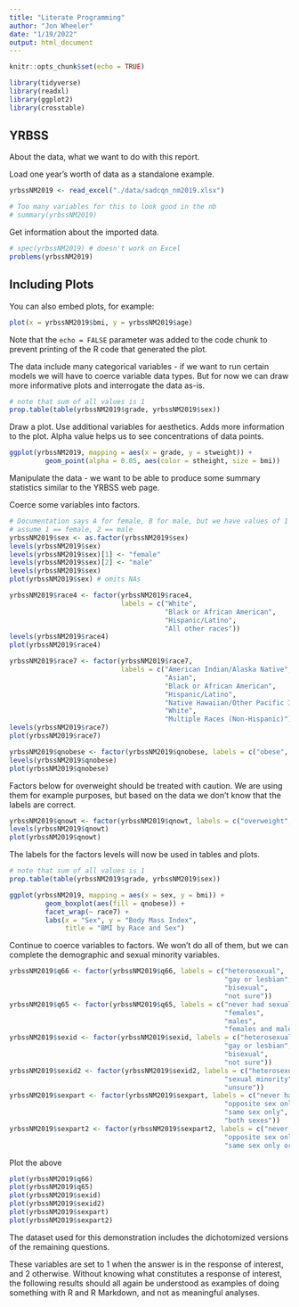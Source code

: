 ```yaml
---
title: "Literate Programming"
author: "Jon Wheeler"
date: "1/19/2022"
output: html_document
---
```


```r
knitr::opts_chunk$set(echo = TRUE)
```

```r
library(tidyverse)
library(readxl)
library(ggplot2)
library(crosstable)
```

## YRBSS

About the data, what we want to do with this report.

Load one year's worth of data as a standalone example.

```r
yrbssNM2019 <- read_excel("./data/sadcqn_nm2019.xlsx")

# Too many variables for this to look good in the nb
# summary(yrbssNM2019)
```

Get information about the imported data.

```r
# spec(yrbssNM2019) # doesn't work on Excel
problems(yrbssNM2019)
```

## Including Plots

You can also embed plots, for example:

```r
plot(x = yrbssNM2019$bmi, y = yrbssNM2019$age)
```

Note that the `echo = FALSE` parameter was added to the code chunk to prevent printing of the R code that generated the plot.

The data include many categorical variables - if we want to run certain 
models we will have to coerce variable data types. But for now we can draw more informative plots and interrogate the data as-is.

```r
# note that sum of all values is 1
prop.table(table(yrbssNM2019$grade, yrbssNM2019$sex))
```

Draw a plot. Use additional variables for aesthetics. Adds more information
to the plot. Alpha value helps us to see concentrations of data points.

```r
ggplot(yrbssNM2019, mapping = aes(x = grade, y = stweight)) + 
         geom_point(alpha = 0.05, aes(color = stheight, size = bmi))
```
Manipulate the data - we want to be able to produce some summary statistics similar
to the YRBSS web page.

Coerce some variables into factors.

```r

# Documentation says A for female, B for male, but we have values of 1 and 2...
# assume 1 == female, 2 == male
yrbssNM2019$sex <- as.factor(yrbssNM2019$sex)
levels(yrbssNM2019$sex)
levels(yrbssNM2019$sex)[1] <- "female"
levels(yrbssNM2019$sex)[2] <- "male"
levels(yrbssNM2019$sex)
plot(yrbssNM2019$sex) # omits NAs
```
```r

yrbssNM2019$race4 <- factor(yrbssNM2019$race4,
                            labels = c("White", 
                                       "Black or African American", 
                                       "Hispanic/Latino", 
                                       "All other races"))
levels(yrbssNM2019$race4)
plot(yrbssNM2019$race4)
```
```r

yrbssNM2019$race7 <- factor(yrbssNM2019$race7,
                            labels = c("American Indian/Alaska Native", 
                                       "Asian", 
                                       "Black or African American", 
                                       "Hispanic/Latino",
                                       "Native Hawaiian/Other Pacific Islander",
                                       "White",
                                       "Multiple Races (Non-Hispanic)"))
levels(yrbssNM2019$race7)
plot(yrbssNM2019$race7)
```
```r

yrbssNM2019$qnobese <- factor(yrbssNM2019$qnobese, labels = c("obese", "not obese"))
levels(yrbssNM2019$qnobese)
plot(yrbssNM2019$qnobese)
```
Factors below for overweight should be treated with caution. We are using them
for example purposes, but based on the data we don't know that the labels
are correct.

```r

yrbssNM2019$qnowt <- factor(yrbssNM2019$qnowt, labels = c("overweight", "not overweight"))
levels(yrbssNM2019$qnowt)
plot(yrbssNM2019$qnowt)
```

The labels for the factors levels will now be used in tables and plots.

```r
# note that sum of all values is 1
prop.table(table(yrbssNM2019$grade, yrbssNM2019$sex))
```

```r
ggplot(yrbssNM2019, mapping = aes(x = sex, y = bmi)) + 
         geom_boxplot(aes(fill = qnobese)) + 
         facet_wrap(~ race7) +
         labs(x = "Sex", y = "Body Mass Index", 
              title = "BMI by Race and Sex")
```
Continue to coerce variables to factors. We won't do all of them, but we can 
complete the demographic and sexual minority variables.

```r
yrbssNM2019$q66 <- factor(yrbssNM2019$q66, labels = c("heterosexual",
                                                      "gay or lesbian",
                                                      "bisexual",
                                                      "not sure"))
yrbssNM2019$q65 <- factor(yrbssNM2019$q65, labels = c("never had sexual contact",
                                                      "females",
                                                      "males",
                                                      "females and males"))
yrbssNM2019$sexid <- factor(yrbssNM2019$sexid, labels = c("heterosexual",
                                                      "gay or lesbian",
                                                      "bisexual",
                                                      "not sure"))
yrbssNM2019$sexid2 <- factor(yrbssNM2019$sexid2, labels = c("heterosexual",
                                                      "sexual minority",
                                                      "unsure"))
yrbssNM2019$sexpart <- factor(yrbssNM2019$sexpart, labels = c("never had sex",
                                                      "opposite sex only",
                                                      "same sex only",
                                                      "both sexes"))
yrbssNM2019$sexpart2 <- factor(yrbssNM2019$sexpart2, labels = c("never had sex",
                                                      "opposite sex only",
                                                      "same sex only or both sexes"))
```

Plot the above

```r
plot(yrbssNM2019$q66)
plot(yrbssNM2019$q65)
plot(yrbssNM2019$sexid)
plot(yrbssNM2019$sexid2)
plot(yrbssNM2019$sexpart)
plot(yrbssNM2019$sexpart2)
```
The dataset used for this demonstration includes the dichotomized versions
of the remaining questions. 

These variables are set to 1 when the answer is in the response of interest,
and 2 otherwise. Without knowing what constitutes a response of interest,
the following results should all again be understood as examples of doing
something with R and R Markdown, and not as meaningful analyses.














